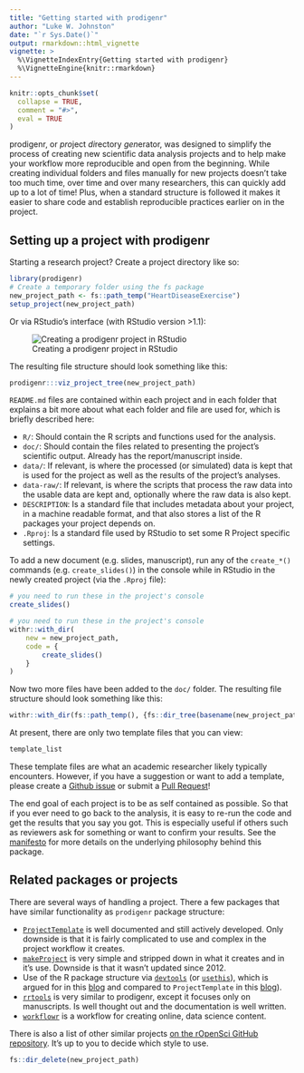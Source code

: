 ```yaml
---
title: "Getting started with prodigenr"
author: "Luke W. Johnston"
date: "`r Sys.Date()`"
output: rmarkdown::html_vignette
vignette: >
  %\VignetteIndexEntry{Getting started with prodigenr}
  %\VignetteEngine{knitr::rmarkdown}
---
```


```r
knitr::opts_chunk$set(
  collapse = TRUE,
  comment = "#>",
  eval = TRUE
)
```

prodigenr, or *pro*ject *di*rectory *gen*erator, was designed to simplify the process of
creating new scientific data analysis projects and to help make your workflow more
reproducible and open from the beginning.
While creating individual folders and files manually for new 
projects doesn't take too much time, over time and over many researchers, this
can quickly add up to a lot of time! Plus, when a standard structure is followed
it makes it easier to share code and establish reproducible practices earlier on
in the project.

## Setting up a project with prodigenr

Starting a research project? Create a project directory like so:

```r
library(prodigenr)
# Create a temporary folder using the fs package
new_project_path <- fs::path_temp("HeartDiseaseExercise")
setup_project(new_project_path)
```

Or via RStudio's interface (with RStudio version >1.1):

![Creating a prodigenr project in RStudio](../man/figures/rstudio-projects.gif)

The resulting file structure should look something like this:

```r
prodigenr:::viz_project_tree(new_project_path)
```

`README.md` files are contained within each project and in each folder that explains
a bit more about what each folder and file are used for, which is briefly described
here:

- `R/`: Should contain the R scripts and functions used for the analysis.
- `doc/`: Should contain the files related to presenting the project's scientific
output. Already has the report/manuscript inside.
- `data/`: If relevant, is where the processed (or simulated) data is kept that
is used for the project as well as the results of the project's analyses.
- `data-raw/`: If relevant, is where the scripts that process the raw data into 
the usable data are kept and, optionally where the raw data is also kept.
- `DESCRIPTION`: Is a standard file that includes metadata about your project, in
a machine readable format, and that also stores a list of the R packages your project
depends on.
- `.Rproj`: Is a standard file used by RStudio to set some R Project specific
settings.

To add a new document (e.g. slides, manuscript), run any of the `create_*()`
commands (e.g. `create_slides()`) in the console while in RStudio in the
newly created project (via the `.Rproj` file):

```r
# you need to run these in the project's console
create_slides()
```

```r
# you need to run these in the project's console
withr::with_dir(
    new = new_project_path,
    code = {
        create_slides()
    }
)
```

Now two more files have been added to the `doc/` folder. The resulting file
structure should look something like this:

```r
withr::with_dir(fs::path_temp(), {fs::dir_tree(basename(new_project_path))})
```

At present, there are only two template files that you can view:

```r
template_list
```

These template files are what an academic researcher likely typically encounters.
However, if you have a suggestion or want to add a template, please create a
[Github issue](https://github.com/rostools/prodigenr/issues) or submit a [Pull Request](https://github.com/rostools/prodigenr/pulls)!

The end goal of each project is to be as self contained as possible. So that if
you ever need to go back to the analysis, it is easy to re-run the code and get
the results that you say you got. This is especially useful if others such as
reviewers ask for something or want to confirm your results. 
See the [manifesto](https://rostools.gitlab.io/manifesto) for more details on 
the underlying philosophy behind this package. 

## Related packages or projects

There are several ways of handling a project. There a few packages that have
similar functionality as `prodigenr` package structure:

- [`ProjectTemplate`](http://projecttemplate.net/) is well documented and still
actively developed. Only downside is that it is fairly complicated to use and
complex in the project workflow it creates.
- [`makeProject`](https://cran.r-project.org/package=makeProject)
is very simple and stripped down in what it creates and in it's use. Downside is
that it wasn't updated since 2012.
- Use of the R package structure via
[`devtools`](https://cran.r-project.org/package=devtools) (or
[`usethis`](https://cran.r-project.org/package=usethis)),
which is argued for in this
[blog](https://rmflight.github.io/posts/2014/07/vignetteAnalysis.html) and
compared to `ProjectTemplate` in this
[blog](https://rmflight.github.io/posts/2014/07/zpackages_vs_projectTemplate.html)).
- [`rrtools`](https://github.com/benmarwick/rrtools) is very similar to prodigenr, 
except it focuses only on manuscripts. Is well thought out and the documentation
is well written.
- [`workflowr`](https://github.com/workflowr/workflowr) is a workflow for creating
online, data science content.

There is also a list of other similar projects 
[on the rOpenSci GitHub repository](https://github.com/ropensci/rrrpkg#useful-tools-and-templates-for-making-research-compendia). 
It's up to you to decide which style to use. 

```r
fs::dir_delete(new_project_path)
```
